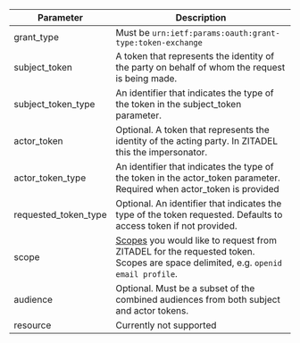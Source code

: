 | Parameter            | Description                                                                                                                                                      |
| -------------------- | ---------------------------------------------------------------------------------------------------------------------------------------------------------------- |
| grant_type           | Must be `urn:ietf:params:oauth:grant-type:token-exchange`                                                                                                        |
| subject_token        | A token that represents the identity of the party on behalf of whom the request is being made.                                                                   |
| subject_token_type   | An identifier that indicates the type of the token in the subject_token parameter.                                                                               |
| actor_token          | Optional. A token that represents the identity of the acting party. In ZITADEL this the impersonator.                                                            |
| actor_token_type     | An identifier that indicates the type of the token in the actor_token parameter. Required when actor_token is provided                                           |
| requested_token_type | Optional. An identifier that indicates the type of the token requested. Defaults to access token if not provided.                                                |
| scope                | [Scopes](/docs/apis/openidoauth/scopes) you would like to request from ZITADEL for the requested token. Scopes are space delimited, e.g. `openid email profile`. |
| audience             | Optional. Must be a subset of the combined audiences from both subject and actor tokens.                                                                         |
| resource             | Currently not supported                                                                                                                                          |
